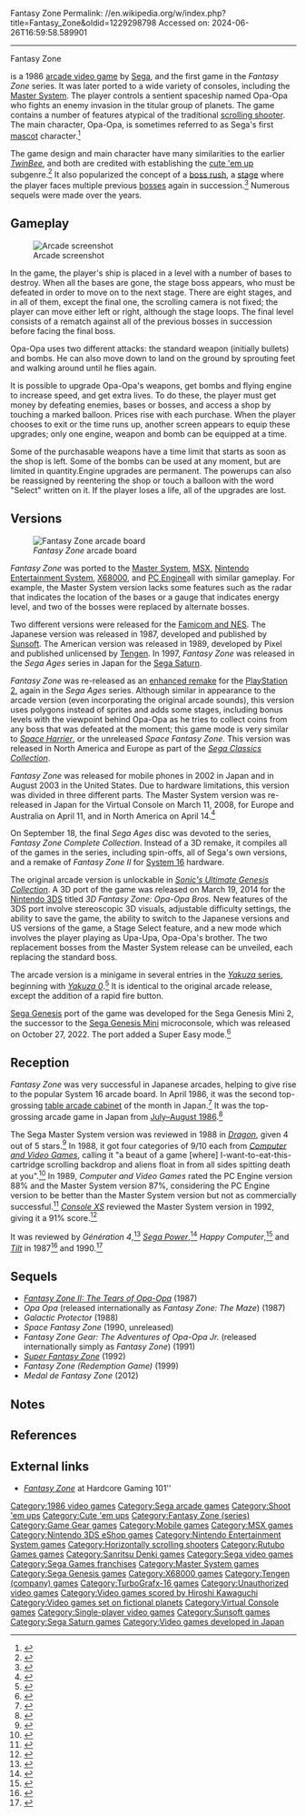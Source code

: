 Fantasy Zone
Permalink: //en.wikipedia.org/w/index.php?title=Fantasy_Zone&oldid=1229298798
Accessed on: 2024-06-26T16:59:58.589901



------
Fantasy Zone
{{more citations needed|date=December 2021}}
{{Expand Japanese|ファンタジーゾーン|topic=vg|date=September 2015}}
{{Use mdy dates|date=May 2018}}
{{Infobox video game
| title = Fantasy Zone
| image = Fantasy zone arcadeflyer.PNG
| caption = Japanese flyer
| developer = [[Sega]]
| publisher = {{vgrelease|JP|Sega}}
| designer = Yoji Ishii
| programmer = Shuichi Katagi
| artist = Masaki Kondo
| composer = [[Hiroshi Kawaguchi (composer)|Hiroshi Kawaguchi]]
| release = {{vgrelease|JP|March 5, 1986<ref>{{cite web |title=Fantasy Zone (Registration Number PA0000290831) |url=https://cocatalog.loc.gov |website=[[United States Copyright Office]] |access-date=15 July 2021}}</ref>}}
| platforms = [[Arcade video game|Arcade]], [[Master System]], [[Nintendo Entertainment System]], [[MSX]], [[TurboGrafx-16|PC Engine]], [[Game Gear]], [[X68000]], [[Sega Saturn|Saturn]], [[Mobile phone]], [[Nintendo Switch]], [[Sega Genesis Mini 2]]
| genre = [[Scrolling shooter]]
| series = ''Fantasy Zone''
| modes = [[Single-player video game|Single-player]]
| arcade system = [[Sega System 16A]]
}}

{{nihongo foot|'''''Fantasy Zone'''''|ファンタジーゾーン|Fantajī Zōn|lead=yes|group=lower-alpha}} is a 1986 [[arcade video game]] by [[Sega]], and the first game in the ''Fantasy Zone'' series. It was later ported to a wide variety of consoles, including the [[Master System]]. The player controls a sentient spaceship named Opa-Opa who fights an enemy invasion in the titular group of planets. The game contains a number of features atypical of the traditional [[scrolling shooter]]. The main character, Opa-Opa, is sometimes referred to as Sega's first [[mascot]] character.<ref>{{cite web | url=https://kotaku.com/remembering-segas-exiled-mascot-5789284 | title=Remembering Sega's Exiled Mascot | first=Luke | last=Plunkett | date=April 6, 2011 | access-date=December 31, 2021}}</ref>

The game design and main character have many similarities to the earlier ''[[TwinBee]]'', and both are credited with establishing the [[cute 'em up]] subgenre.<ref>{{Cite web|url=http://www.hardcoregaming101.net/fantasy-zone/|title=Fantasy Zone – Hardcore Gaming 101}}</ref> It also popularized the concept of a [[boss rush]], a [[Level (video games)|stage]] where the player faces multiple previous [[Boss (video games)|bosses]] again in succession.<ref>{{cite magazine |title=Fantasy Zone – 2014 Developer Interview |magazine=Shooting Gameside |date=September 26, 2014 |volume=10 |url=http://shmuplations.com/fantasyzone/ |access-date=4 May 2021}}</ref> Numerous sequels were made over the years.

==Gameplay==
[[File:Fantasy-Zone-Screenshot.png|thumb|left|Arcade screenshot]]

In the game, the player's ship is placed in a level with a number of bases to destroy. When all the bases are gone, the stage boss appears, who must be defeated in order to move on to the next stage. There are eight stages, and in all of them, except the final one, the scrolling camera is not fixed; the player can move either left or right, although the stage loops. The final level consists of a rematch against all of the previous bosses in succession before facing the final boss.

Opa-Opa uses two different attacks: the standard weapon (initially bullets) and bombs. He can also move down to land on the ground by sprouting feet and walking around until he flies again.

It is possible to upgrade Opa-Opa's weapons, get bombs and flying engine to increase speed, and get extra lives. To do these, the player must get money by defeating enemies, bases or bosses, and access a shop by touching a marked balloon. Prices rise with each purchase. When the player chooses to exit or the time runs up, another screen appears to equip these upgrades; only one engine, weapon and bomb can be equipped at a time.

Some of the purchasable weapons have a time limit that starts as soon as the shop is left. Some of the bombs can be used at any moment, but are limited in quantity.Engine upgrades are permanent. The powerups can also be reassigned by reentering the shop or touch a balloon with the word "Select" written on it. If the player loses a life, all of the upgrades are lost.

==Versions==
[[File:Fantasyzonepcb.jpg|thumb|''Fantasy Zone'' arcade board]]

''Fantasy Zone'' was ported to the [[Master System]], [[MSX]], [[Nintendo Entertainment System]], [[X68000]], and [[TurboGrafx-16|PC Engine]]{{mdash}}all with similar gameplay. For example, the Master System version lacks some features such as the radar that indicates the location of the bases or a gauge that indicates energy level, and two of the bosses were replaced by alternate bosses.

Two different versions were released for the [[Nintendo Entertainment System|Famicom and NES]]. The Japanese version was released in 1987, developed and published by [[Sunsoft]]. The American version was released in 1989, developed by Pixel and published unlicensed by [[Tengen (company)|Tengen]]. In 1997, ''Fantasy Zone'' was released in the ''Sega Ages'' series in Japan for the [[Sega Saturn]].

''Fantasy Zone'' was re-released as an [[enhanced remake]] for the [[PlayStation 2]], again in the ''Sega Ages'' series. Although similar in appearance to the arcade version (even incorporating the original arcade sounds), this version uses polygons instead of sprites and adds some stages, including bonus levels with the viewpoint behind Opa-Opa as he tries to collect coins from any boss that was defeated at the moment; this game mode is very similar to ''[[Space Harrier]]'', or the unreleased ''Space Fantasy Zone''. This version was released in North America and Europe as part of the ''[[Sega Classics Collection]]''.

''Fantasy Zone'' was released for mobile phones in 2002 in Japan and in August 2003 in the United States. Due to hardware limitations, this version was divided in three different parts. The Master System version was re-released in Japan for the Virtual Console on March 11, 2008, for Europe and Australia on April 11, and in North America on April 14.<ref>{{cite news|title=Fantasy Zone and Mega Turrican Now Available on Wii Shop Channel!|url=https://www.nintendo.com/whatsnew/detail/IMOTteeJDspEDNbie3zCZC0suT-skBFt|publisher=Nintendo of America|date=April 14, 2008|access-date=2008-04-14|archive-date=June 13, 2013|archive-url=https://web.archive.org/web/20130613153355/http://www.nintendo.com/whatsnew/detail/IMOTteeJDspEDNbie3zCZC0suT-skBFt|url-status=dead}}</ref>

On September 18, the final ''Sega Ages'' disc was devoted to the series, ''Fantasy Zone Complete Collection''. Instead of a 3D remake, it compiles all of the games in the series, including spin-offs, all of Sega's own versions, and a remake of ''Fantasy Zone II'' for [[System 16]] hardware.

The original arcade version is unlockable in ''[[Sonic's Ultimate Genesis Collection]]''. A 3D port of the game was released on March 19, 2014 for the [[Nintendo 3DS]] titled ''3D Fantasy Zone: Opa-Opa Bros.'' New features of the 3DS port involve stereoscopic 3D visuals, adjustable difficulty settings, the ability to save the game, the ability to switch to the Japanese versions and US versions of the game, a Stage Select feature, and a new mode which involves the player playing as Upa-Upa, Opa-Opa's brother. The two replacement bosses from the Master System release can be unveiled, each replacing the standard boss.

The arcade version is a minigame in several entries in the [[Yakuza (series)|''Yakuza'' series]], beginning with ''[[Yakuza 0]]''.<ref name=Gamespot>{{cite web | url=https://www.gamespot.com/reviews/yakuza-0-review/1900-6416602/ | title= Yakuza 0 Review | last= Brown | first= Peter | date= January 19, 2017 | access-date= December 15, 2017}}</ref> It is identical to the original arcade release, except the addition of a rapid fire button.

[[Sega Genesis]] port of the game was developed for the Sega Genesis Mini 2, the successor to the [[Sega Genesis Mini]] microconsole, which was released on October 27, 2022. The port added a Super Easy mode.<ref>{{cite web | url=https://www.videogameschronicle.com/news/sega-announces-a-mega-drive-mini-2-including-mega-cd-games/ | title=Sega has announced a Mega Drive Mini 2, including Mega CD games | date=June 3, 2022}}</ref>

==Reception==
''Fantasy Zone'' was very successful in Japanese arcades, helping to give rise to the popular System 16 arcade board. In April 1986, it was the second top-grossing [[table arcade cabinet]] of the month in Japan.<ref>{{cite magazine|title=Game Machine's Best Hit Games 25 - テーブル型TVゲーム機 (Table Videos)|magazine=[[:ja:ゲームマシン|Game Machine]]|issue=282|publisher=[[:ja:アミューズメント通信社|Amusement Press, Inc.]]|date=15 April 1986|page=21|lang=ja}}</ref> It was the top-grossing arcade game in Japan from [[1986 in video games|July–August 1986]].<ref>{{cite magazine |title=ゲーム人気度ベスト10 |trans-title=Best 10 Popular Games |magazine=[[Gamest]] |date=18 August 1986 |volume=3 (September 1986) |url=https://archive.org/details/gamest0003/page/n78/mode/1up |page=73 |lang=ja}}</ref>

The Sega Master System version was reviewed in 1988 in ''[[Dragon (magazine)|Dragon]]'', given 4 out of 5 stars.<ref name="Dragon136">{{cite magazine |title=The Role of Computers: FantasyZone |last1=Lesser|last2=Lesser|last3=Lesser|first1=Hartley|first2=Patricia|first3=Kirk |magazine=Dragon |issue=136 |date=August 1988 |pages=76–81 |url=https://annarchive.com/files/Drmg136.pdf#page=81}}</ref> In 1988, it got four categories of 9/10 each from ''[[Computer and Video Games]]'', calling it "a beaut of a game [where] I-want-to-eat-this-cartridge scrolling backdrop and aliens float in from all sides spitting death at you".<ref>{{Cite magazine | url=https://amr.abime.net/review_17414 | magazine=[[Computer and Video Games]] | issue=79 | page=123 | date=May 1988 | title=Fantasy Zone review | via=Amiga Magazine Rack}}</ref> In 1989, ''Computer and Video Games'' rated the PC Engine version 88% and the Master System version 87%, considering the PC Engine version to be better than the Master System version but not as commercially successful.<ref>{{cite magazine |title=Complete Games Guide |magazine=[[Computer and Video Games]] |date=16 October 1989 |issue=Complete Guide to Consoles |pages=46–77 |url=https://retrocdn.net/images/9/98/CompleteGuideToConsoles_UK_01.pdf#page=46}}</ref> ''[[Console XS]]'' reviewed the Master System version in 1992, giving it a 91% score.<ref>{{cite magazine |title=Software A-Z: Master System |magazine=[[Console XS]] |date=23 April 1992 |issue=1 (June/July 1992) |publisher=[[Paragon Publishing]] |location=United Kingdom |pages=137–47 |url=https://archive.org/details/console-xs-01/page/137}}</ref>

It was reviewed by ''Génération 4'',<ref>{{Cite magazine | magazine=Génération 4 | date=1987 | url=http://download.abandonware.org/magazines/Generation%204/generation4_numero001/Generation4%20001%20-%20Page%20012%20(1987-Q4).jpg | title=Le site des anciennes revues informatiques - www.abandonware-magazines.org | via=abandonware-magazines.org | access-date=March 22, 2022}}</ref> ''[[Sega Power]]'',<ref>{{cite magazine | date=December 1993 | title=Fantasy Zone | url=https://retrocdn.net/images/a/a7/SegaPower_UK_49.pdf#page=130 | magazine=[[Sega Power]] | page=130}}</ref> ''Happy Computer'',<ref>{{Cite magazine | magazine=Happy Computer | title=Happy Computer | date=November 1986 | url=https://www.kultboy.com/index.php?site=t&id=4469 | via=Kultboy.com}}</ref> and ''[[Tilt (French magazine)|Tilt]]'' in 1987<ref>{{cite magazine | magazine=[[Tilt (French magazine)|Tilt]] | date=December 1987 | pages=100–101 | title=Tilt | url=http://download.abandonware.org/magazines/Tilt/tilt_numero049/TILT%20-%20n%B049%20-%20decembre%201987%20-%20page100%20et%20page101.jpg}}</ref> and 1990.<ref>{{Cite magazine | magazine=[[Tilt (French magazine)|Tilt]] | date=March 1990 | url=https://abandonware-magazines.org/affiche_mag.php?mag=28&num=364&album=oui | title=Tilt | via=abandonware-magazines.org}}</ref>

==Sequels==
* ''[[Fantasy Zone II: The Tears of Opa-Opa]]'' (1987)
* ''Opa Opa'' (released internationally as ''Fantasy Zone: The Maze'') (1987)
* ''Galactic Protector'' (1988)
* ''Space Fantasy Zone'' (1990, unreleased)
* ''Fantasy Zone Gear: The Adventures of Opa-Opa Jr.'' (released internationally simply as ''Fantasy Zone'') (1991)
* ''[[Super Fantasy Zone]]'' (1992)
* ''Fantasy Zone (Redemption Game)'' (1999)
* ''Medal de Fantasy Zone'' (2012)

==Notes==
{{notelist}}

==References==
{{reflist}}

==External links==
* ''[http://www.hardcoregaming101.net/fantasyzone/fantasyzone.htm Fantasy Zone]'' at Hardcore Gaming 101''

{{Fantasy Zone|state=expanded}}
{{Space Harrier games}}
{{Franchises owned by Sega Sammy Holdings}}

[[Category:1986 video games]]
[[Category:Sega arcade games]]
[[Category:Shoot 'em ups]]
[[Category:Cute 'em ups]]
[[Category:Fantasy Zone (series)]]
[[Category:Game Gear games]]
[[Category:Mobile games]]
[[Category:MSX games]]
[[Category:Nintendo 3DS eShop games]]
[[Category:Nintendo Entertainment System games]]
[[Category:Horizontally scrolling shooters]]
[[Category:Rutubo Games games]]
[[Category:Sanritsu Denki games]]
[[Category:Sega video games]]
[[Category:Sega Games franchises]]
[[Category:Master System games]]
[[Category:Sega Genesis games]]
[[Category:X68000 games]]
[[Category:Tengen (company) games]]
[[Category:TurboGrafx-16 games]]
[[Category:Unauthorized video games]]
[[Category:Video games scored by Hiroshi Kawaguchi]]
[[Category:Video games set on fictional planets]]
[[Category:Virtual Console games]]
[[Category:Single-player video games]]
[[Category:Sunsoft games]]
[[Category:Sega Saturn games]]
[[Category:Video games developed in Japan]]